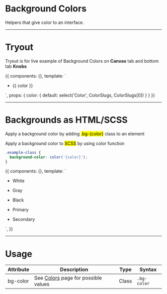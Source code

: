 


<Meta title='Global|Background Colors' />


# Background Colors

Helpers that give color to an interface.


<hr/>

# Tryout

Tryout is for live example of Background Colors on **Canvas** tab and bottom tab **Knobs**

<Story name='Tryout'>
  {{
    components: {},
    template: `<div>
        <ul class="docs__bg-color-list">
          <li>
            <div class="docs__bg-color-item" :class="'bg-' + color"></div>
            <p>
              {{ color }}
            </p>
          </li>
        </ul>
      </div>`,
    props: {
      color: {
        default: select('Color', ColorSlugs, ColorSlugs[0])
      }
    }
  }}
</Story>

<hr/>


# Backgrounds as HTML/SCSS

Apply a background color by adding <mark>.bg-{color}</mark> class to an element

Apply a background color to <mark>SCSS</mark> by using color function 

```scss
.example-class {
  background-color: color('{color}');
}
```

<Preview>
  <Story name='Backgrounds'>
    {{
      components: {},
      template: `<div>
        <ul class="docs__bg-color-list">
          <li>
            <div class="docs__bg-color-item bg-white"></div>
            <p>White</p>
          </li>
          <li>
            <div class="docs__bg-color-item bg-gray"></div>
            <p>Gray</p>
          </li>
          <li>
            <div class="docs__bg-color-item bg-black"></div>
            <p>Black</p>
          </li>
          <li>
            <div class="docs__bg-color-item bg-primary"></div>
            <p>Primary</p>
          </li>
          <li>
            <div class="docs__bg-color-item bg-secondary"></div>
            <p>Secondary</p>
          </li>
        </ul>
      </div>`,
    }}
  </Story>
</Preview>

<hr />


# Usage 

<div class="p-4">
  <table class="table table--compact table--celled">
    <thead>
      <tr>
        <th>Attribute</th>
        <th>Description</th>
        <th>Type</th>
        <th>Syntax</th>
      </tr>
    </thead>
    <tbody>
      <tr>
        <td>bg-color</td>
        <td>See <a href="/" class="is-active"><span>Colors</span></a> page for possible values</td>
        <td>Class</td>
        <td><code>.bg-color</code></td>
      </tr>
    </tbody>
  </table>
</div>
